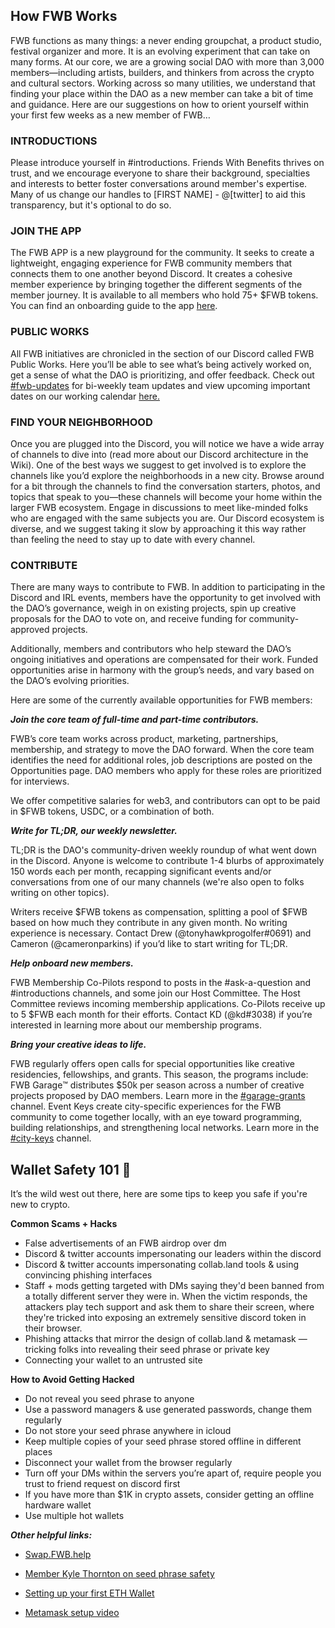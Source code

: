 ## How FWB Works

FWB functions as many things: a never ending groupchat, a product studio, festival organizer and more. It is an evolving experiment that can take on many forms. At our core, we are a growing social DAO with more than 3,000 members—including artists, builders, and thinkers from across the crypto and cultural sectors. 
Working across so many utilities, we understand that finding your place within the DAO as a new member can take a bit of time and guidance. Here are our suggestions on how to orient yourself within your first few weeks as a new member of FWB…

### INTRODUCTIONS

Please introduce yourself in #introductions. Friends With Benefits thrives on trust, and we encourage everyone to share their background, specialties and interests to better foster conversations around member's expertise. Many of us change our handles to [FIRST NAME] - @[twitter] to aid this transparency, but it's optional to do so. 

### JOIN THE APP 

The FWB APP is a new playground for the community. It seeks to create a lightweight, engaging experience for FWB community members that connects them to one another beyond Discord. It creates a cohesive member experience by bringing together the different segments of the member journey. It is available to all members who hold 75+ $FWB tokens. You can find an onboarding guide to the app [here](https://wiki.fwb.help/app). 

### PUBLIC WORKS

All FWB initiatives are chronicled in the section of our Discord called FWB Public Works. Here you’ll be able to see what’s being actively worked on, get a sense of what the DAO is prioritizing, and offer feedback. Check out [#fwb-updates](https://discord.com/channels/749418486874243212/1064966106491650068) for bi-weekly team updates and view upcoming important dates on our working calendar [here.](https://airtable.com/shryIOLKK7T5JmB1E/tblXSK2H7RSHINZ8v) 

### FIND YOUR NEIGHBORHOOD 

Once you are plugged into the Discord, you will notice we have a wide array of channels to dive into (read more about our Discord architecture in the Wiki). One of the best ways we suggest to get involved is to explore the channels like you’d explore the neighborhoods in a new city. Browse around for a bit through the channels to find the conversation starters, photos, and topics that speak to you—these channels will become your home within the larger FWB ecosystem. Engage in discussions to meet like-minded folks who are engaged with the same subjects you are. Our Discord ecosystem is diverse, and we suggest taking it slow by approaching it this way rather than feeling the need to stay up to date with every channel.

### CONTRIBUTE 

There are many ways to contribute to FWB. In addition to participating in the Discord and IRL events, members have the opportunity to get involved with the DAO’s governance, weigh in on existing projects, spin up creative proposals for the DAO to vote on, and receive funding for community-approved projects.

Additionally, members and contributors who help steward the DAO’s ongoing initiatives and operations are compensated for their work. Funded opportunities arise in harmony with the group’s needs, and vary based on the DAO’s evolving priorities.

Here are some of the currently available opportunities for FWB members:

***Join the core team of full-time and part-time contributors.***

FWB’s core team works across product, marketing, partnerships, membership, and strategy to move the DAO forward. When the core team identifies the need for additional roles, job descriptions are posted on the Opportunities page. DAO members who apply for these roles are prioritized for interviews.

We offer competitive salaries for web3, and contributors can opt to be paid in $FWB tokens, USDC, or a combination of both.

***Write for TL;DR, our weekly newsletter.***

TL;DR is the DAO's community-driven weekly roundup of what went down in the Discord. Anyone is welcome to contribute 1-4 blurbs of approximately 150 words each per month, recapping significant events and/or conversations from one of our many channels (we're also open to folks writing on other topics). 

Writers receive $FWB tokens as compensation, splitting a pool of $FWB based on how much they contribute in any given month. No writing experience is necessary. Contact Drew (@tonyhawkprogolfer#0691) and Cameron (@cameronparkins) if you’d like to start writing for TL;DR.

***Help onboard new members.***

FWB Membership Co-Pilots respond to posts in the #ask-a-question and #introductions channels, and some join our Host Committee. The Host Committee reviews incoming membership applications. Co-Pilots receive up to 5 $FWB each month for their efforts. Contact KD (@kd#3038) if you’re interested in learning more about our membership programs.

***Bring your creative ideas to life.***

FWB regularly offers open calls for special opportunities like creative residencies, fellowships, and grants. This season, the programs include:
FWB Garage™️ distributes $50k per season across a number of creative projects proposed by DAO members. Learn more in the [#garage-grants](https://discord.com/channels/749418486874243212/983855420701560872) channel.
Event Keys create city-specific experiences for the FWB community to come together locally, with an eye toward programming, building relationships, and strengthening local networks. Learn more in the [#city-keys](https://discord.com/channels/749418486874243212/981242375647137832) channel.

## Wallet Safety 101 🤑

It’s the wild west out there, here are some tips to keep you safe if you're new to crypto. 

**Common Scams + Hacks**

- False advertisements of an FWB airdrop over dm
- Discord & twitter accounts impersonating our leaders within the discord
- Discord & twitter accounts impersonating collab.land tools & using convincing phishing interfaces
- Staff + mods getting targeted with DMs saying they'd been banned from a totally different server they were in. When the victim responds, the attackers play tech support and ask them to share their screen, where they're tricked into exposing an extremely sensitive discord token in their browser.
- Phishing attacks that mirror the design of collab.land & metamask — tricking folks into revealing their seed phrase or private key
- Connecting your wallet to an untrusted site 

**How to Avoid Getting Hacked**

- Do not reveal you seed phrase to anyone
- Use a password managers & use generated passwords, change them regularly
- Do not store your seed phrase anywhere in icloud
- Keep multiple copies of your seed phrase stored offline in different places
- Disconnect your wallet from the browser regularly
- Turn off your DMs within the servers you’re apart of, require people you trust to friend request on discord first
- If you have more than $1K in crypto assets, consider getting an offline hardware wallet
- Use multiple hot wallets 

***Other helpful links:***

- [Swap.FWB.help](https://Swap.FWB.help/)

- [Member Kyle Thornton on seed phrase safety](https://youtu.be/m7lscI8P0m0)

- [Setting up your first ETH Wallet](https://www.notion.so/Setting-Up-Your-First-Ethereum-Wallet-f0ed98d1ee1247809825f6ac9b0f82e4) 

- [Metamask setup video ](https://youtu.be/JHmjdCwPgjE) 

